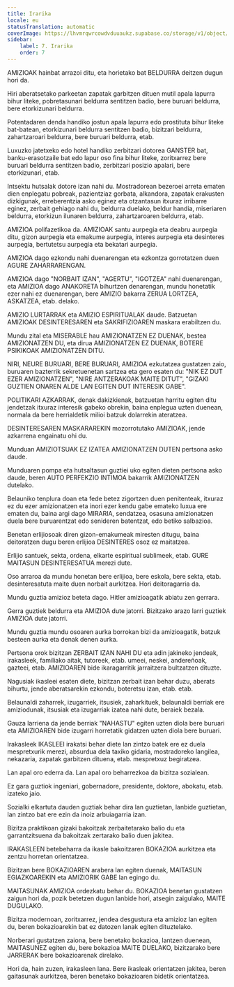 ```yaml
---
title: Irarika
locale: eu
statusTranslation: automatic
coverImage: https://lhvmrqwrcowdvduuaukz.supabase.co/storage/v1/object/public/strapi-uploads/small_cover-educacion-fundamental.webp-2d51a7828a2b1309555be27f7e2a61a0.webp
sidebar:
    label: 7. Irarika
    order: 7
---
```

AMIZIOAK hainbat arrazoi ditu, eta horietako bat BELDURRA deitzen dugun hori da.

Hiri aberatsetako parkeetan zapatak garbitzen dituen mutil apala lapurra bihur liteke, pobretasunari beldurra sentitzen badio, bere buruari beldurra, bere etorkizunari beldurra.

Potentadaren denda handiko jostun apala lapurra edo prostituta bihur liteke bat-batean, etorkizunari beldurra sentitzen badio, bizitzari beldurra, zahartzaroari beldurra, bere buruari beldurra, etab.

Luxuzko jatetxeko edo hotel handiko zerbitzari dotorea GANSTER bat, banku-erasotzaile bat edo lapur oso fina bihur liteke, zoritxarrez bere buruari beldurra sentitzen badio, zerbitzari posizio apalari, bere etorkizunari, etab.

Intsektu hutsalak dotore izan nahi du. Mostradorean bezeroei arreta ematen dien enplegatu pobreak, pazientziaz gorbata, alkandora, zapatak erakusten dizkigunak, erreberentzia asko eginez eta otzantasun itxuraz irribarre eginez, zerbait gehiago nahi du, beldurra duelako, beldur handia, miseriaren beldurra, etorkizun ilunaren beldurra, zahartzaroaren beldurra, etab.

AMIZIOA polifazetikoa da. AMIZIOAK santu aurpegia eta deabru aurpegia ditu, gizon aurpegia eta emakume aurpegia, interes aurpegia eta desinteres aurpegia, bertutetsu aurpegia eta bekatari aurpegia.

AMIZIOA dago ezkondu nahi duenarengan eta ezkontza gorrotatzen duen AGURE ZAHARRARENGAN.

AMIZIOA dago "NORBAIT IZAN", "AGERTU", "IGOTZEA" nahi duenarengan, eta AMIZIOA dago ANAKORETA bihurtzen denarengan, mundu honetatik ezer nahi ez duenarengan, bere AMIZIO bakarra ZERUA LORTZEA, ASKATZEA, etab. delako.

AMIZIO LURTARRAK eta AMIZIO ESPIRITUALAK daude. Batzuetan AMIZIOAK DESINTERESAREN eta SAKRIFIZIOAREN maskara erabiltzen du.

Mundu zital eta MISERABLE hau AMIZIONATZEN EZ DUENAK, bestea AMIZIONATZEN DU, eta dirua AMIZIONATZEN EZ DUENAK, BOTERE PSIKIKOAK AMIZIONATZEN DITU.

NIRI, NEURE BURUARI, BERE BURUARI, AMIZIOA ezkutatzea gustatzen zaio, buruaren bazterrik sekretuenetan sartzea eta gero esaten du: "NIK EZ DUT EZER AMIZIONATZEN", "NIRE ANTZERAKOAK MAITE DITUT", "GIZAKI GUZTIEN ONAREN ALDE LAN EGITEN DUT INTERESIK GABE".

POLITIKARI AZKARRAK, denak dakizkienak, batzuetan harritu egiten ditu jendetzak itxuraz interesik gabeko obrekin, baina enplegua uzten duenean, normala da bere herrialdetik milioi batzuk dolarrekin ateratzea.

DESINTERESAREN MASKARAREKIN mozorrotutako AMIZIOAK, jende azkarrena engainatu ohi du.

Munduan AMIZIOTSUAK EZ IZATEA AMIZIONATZEN DUTEN pertsona asko daude.

Munduaren pompa eta hutsaltasun guztiei uko egiten dieten pertsona asko daude, beren AUTO PERFEKZIO INTIMOA bakarrik AMIZIONATZEN dutelako.

Belauniko tenplura doan eta fede betez zigortzen duen penitenteak, itxuraz ez du ezer amizionatzen eta inori ezer kendu gabe emateko luxua ere ematen du, baina argi dago MIRARIA, sendatzea, osasuna amizionatzen duela bere buruarentzat edo senideren batentzat, edo betiko salbazioa.

Benetan erlijiosoak diren gizon-emakumeak miresten ditugu, baina deitoratzen dugu beren erlijioa DESINTERES osoz ez maitatzea.

Erlijio santuek, sekta, ordena, elkarte espiritual sublimeek, etab. GURE MAITASUN DESINTERESATUA merezi dute.

Oso arraroa da mundu honetan bere erlijioa, bere eskola, bere sekta, etab. desinteresatuta maite duen norbait aurkitzea. Hori deitoragarria da.

Mundu guztia amizioz beteta dago. Hitler amizioagatik abiatu zen gerrara.

Gerra guztiek beldurra eta AMIZIOA dute jatorri. Bizitzako arazo larri guztiek AMIZIOA dute jatorri.

Mundu guztia mundu osoaren aurka borrokan bizi da amizioagatik, batzuk besteen aurka eta denak denen aurka.

Pertsona orok bizitzan ZERBAIT IZAN NAHI DU eta adin jakineko jendeak, irakasleek, familiako aitak, tutoreek, etab. umeei, neskei, andereñoak, gazteei, etab. AMIZIOAREN bide ikaragarritik jarraitzera bultzatzen dituzte.

Nagusiak ikasleei esaten diete, bizitzan zerbait izan behar duzu, aberats bihurtu, jende aberatsarekin ezkondu, boteretsu izan, etab. etab.

Belaunaldi zaharrek, izugarriek, itsusiek, zaharkituek, belaunaldi berriak ere amiziodunak, itsusiak eta izugarriak izatea nahi dute, beraiek bezala.

Gauza larriena da jende berriak "NAHASTU" egiten uzten diola bere buruari eta AMIZIOAREN bide izugarri horretatik gidatzen uzten diola bere buruari.

Irakasleek IKASLEEI irakatsi behar diete lan zintzo batek ere ez duela mespretxurik merezi, absurdua dela taxiko gidaria, mostradoreko langilea, nekazaria, zapatak garbitzen dituena, etab. mespretxuz begiratzea.

Lan apal oro ederra da. Lan apal oro beharrezkoa da bizitza sozialean.

Ez gara guztiok ingeniari, gobernadore, presidente, doktore, abokatu, etab. izateko jaio.

Sozialki elkartuta dauden guztiak behar dira lan guztietan, lanbide guztietan, lan zintzo bat ere ezin da inoiz arbuiagarria izan.

Bizitza praktikoan gizaki bakoitzak zerbaitetarako balio du eta garrantzitsuena da bakoitzak zertarako balio duen jakitea.

IRAKASLEEN betebeharra da ikasle bakoitzaren BOKAZIOA aurkitzea eta zentzu horretan orientatzea.

Bizitzan bere BOKAZIOAREN arabera lan egiten duenak, MAITASUN EGIAZKOAREKIN eta AMIZIORIK GABE lan egingo du.

MAITASUNAK AMIZIOA ordezkatu behar du. BOKAZIOA benetan gustatzen zaigun hori da, pozik betetzen dugun lanbide hori, atsegin zaigulako, MAITE DUGULAKO.

Bizitza modernoan, zoritxarrez, jendea desgustura eta amizioz lan egiten du, beren bokazioarekin bat ez datozen lanak egiten dituztelako.

Norberari gustatzen zaiona, bere benetako bokazioa, lantzen duenean, MAITASUNEZ egiten du, bere bokazioa MAITE DUELAKO, bizitzarako bere JARRERAK bere bokazioarenak direlako.

Hori da, hain zuzen, irakasleen lana. Bere ikasleak orientatzen jakitea, beren gaitasunak aurkitzea, beren benetako bokazioaren bidetik orientatzea.

